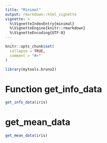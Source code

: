 ```yaml
---
title: "Minimal"
output: rmarkdown::html_vignette
vignette: >
  %\VignetteIndexEntry{minimal}
  %\VignetteEngine{knitr::rmarkdown}
  %\VignetteEncoding{UTF-8}
---
```


```r
knitr::opts_chunk$set(
  collapse = TRUE,
  comment = "#>"
)
```

```r
library(mytools.bruno2)
```

<!-- WARNING - This vignette is generated by {fusen} from /dev/flat_minimal.Rmd: do not edit by hand -->

<!--
 You need to run the 'description' chunk in the '0-dev_history.Rmd' file before continuing your code there.
-->


# Function get_info_data

```r
get_info_data(iris)

```

# get_mean_data

    

  

```r
get_mean_data(iris)
```

  

  


